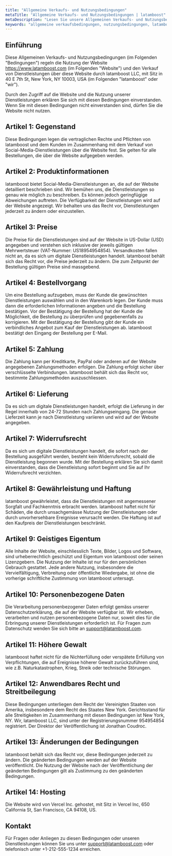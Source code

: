 ```yaml
---
title: "Allgemeine Verkaufs- und Nutzungsbedingungen"
metaTitle: "Allgemeine Verkaufs- und Nutzungsbedingungen | latamboost"
metaDescription: "Lesen Sie unsere Allgemeinen Verkaufs- und Nutzungsbedingungen für latamboost. Wichtige Informationen über unsere Geschäftstätigkeit und Ihre Rechte, alles auf Deutsch."
keywords: "allgemeine verkaufsbedingungen, nutzungsbedingungen, latamboost, latamboost, soziale medien, dienstleistungen, rechtlich, deutsch, bedingungen, richtlinien"
---
```


## Einführung

Diese Allgemeinen Verkaufs- und Nutzungsbedingungen (im Folgenden "Bedingungen") regeln die Nutzung der Website https://www.latamboost.com (im Folgenden "Website") und den Verkauf von Dienstleistungen über diese Website durch latamboost LLC, mit Sitz in 40 E 7th St, New York, NY 10003, USA (im Folgenden "latamboost" oder "wir").

Durch den Zugriff auf die Website und die Nutzung unserer Dienstleistungen erklären Sie sich mit diesen Bedingungen einverstanden. Wenn Sie mit diesen Bedingungen nicht einverstanden sind, dürfen Sie die Website nicht nutzen.

## Artikel 1: Gegenstand

Diese Bedingungen legen die vertraglichen Rechte und Pflichten von latamboost und dem Kunden im Zusammenhang mit dem Verkauf von Social-Media-Dienstleistungen über die Website fest. Sie gelten für alle Bestellungen, die über die Website aufgegeben werden.

## Artikel 2: Produktinformationen

latamboost bietet Social-Media-Dienstleistungen an, die auf der Website detailliert beschrieben sind. Wir bemühen uns, die Dienstleistungen so genau wie möglich zu beschreiben. Es können jedoch geringfügige Abweichungen auftreten. Die Verfügbarkeit der Dienstleistungen wird auf der Website angezeigt. Wir behalten uns das Recht vor, Dienstleistungen jederzeit zu ändern oder einzustellen.

## Artikel 3: Preise

Die Preise für die Dienstleistungen sind auf der Website in US-Dollar (USD) angegeben und verstehen sich inklusive der jeweils gültigen Mehrwertsteuer (VAT-Nummer: US18954954854). Versandkosten fallen nicht an, da es sich um digitale Dienstleistungen handelt. latamboost behält sich das Recht vor, die Preise jederzeit zu ändern. Die zum Zeitpunkt der Bestellung gültigen Preise sind massgebend.

## Artikel 4: Bestellvorgang

Um eine Bestellung aufzugeben, muss der Kunde die gewünschten Dienstleistungen auswählen und in den Warenkorb legen. Der Kunde muss dann die erforderlichen Informationen angeben und die Bestellung bestätigen. Vor der Bestätigung der Bestellung hat der Kunde die Möglichkeit, die Bestellung zu überprüfen und gegebenenfalls zu korrigieren. Mit der Bestätigung der Bestellung gibt der Kunde ein verbindliches Angebot zum Kauf der Dienstleistungen ab. latamboost bestätigt den Eingang der Bestellung per E-Mail.

## Artikel 5: Zahlung

Die Zahlung kann per Kreditkarte, PayPal oder anderen auf der Website angegebenen Zahlungsmethoden erfolgen. Die Zahlung erfolgt sicher über verschlüsselte Verbindungen. latamboost behält sich das Recht vor, bestimmte Zahlungsmethoden auszuschliessen.

## Artikel 6: Lieferung

Da es sich um digitale Dienstleistungen handelt, erfolgt die Lieferung in der Regel innerhalb von 24-72 Stunden nach Zahlungseingang. Die genaue Lieferzeit kann je nach Dienstleistung variieren und wird auf der Website angegeben.

## Artikel 7: Widerrufsrecht

Da es sich um digitale Dienstleistungen handelt, die sofort nach der Bestellung ausgeführt werden, besteht kein Widerrufsrecht, sobald die Dienstleistung begonnen wurde. Mit der Bestellung erklären Sie sich damit einverstanden, dass die Dienstleistung sofort beginnt und Sie auf Ihr Widerrufsrecht verzichten.

## Artikel 8: Gewährleistung und Haftung

latamboost gewährleistet, dass die Dienstleistungen mit angemessener Sorgfalt und Fachkenntnis erbracht werden. latamboost haftet nicht für Schäden, die durch unsachgemässe Nutzung der Dienstleistungen oder durch unvorhersehbare Ereignisse verursacht werden. Die Haftung ist auf den Kaufpreis der Dienstleistungen beschränkt.

## Artikel 9: Geistiges Eigentum

Alle Inhalte der Website, einschliesslich Texte, Bilder, Logos und Software, sind urheberrechtlich geschützt und Eigentum von latamboost oder seinen Lizenzgebern. Die Nutzung der Inhalte ist nur für den persönlichen Gebrauch gestattet. Jede andere Nutzung, insbesondere die Vervielfältigung, Verbreitung oder öffentliche Wiedergabe, ist ohne die vorherige schriftliche Zustimmung von latamboost untersagt.

## Artikel 10: Personenbezogene Daten

Die Verarbeitung personenbezogener Daten erfolgt gemäss unserer Datenschutzerklärung, die auf der Website verfügbar ist. Wir erheben, verarbeiten und nutzen personenbezogene Daten nur, soweit dies für die Erbringung unserer Dienstleistungen erforderlich ist. Für Fragen zum Datenschutz wenden Sie sich bitte an support@latamboost.com.

## Artikel 11: Höhere Gewalt

latamboost haftet nicht für die Nichterfüllung oder verspätete Erfüllung von Verpflichtungen, die auf Ereignisse höherer Gewalt zurückzuführen sind, wie z.B. Naturkatastrophen, Krieg, Streik oder technische Störungen.

## Artikel 12: Anwendbares Recht und Streitbeilegung

Diese Bedingungen unterliegen dem Recht der Vereinigten Staaten von Amerika, insbesondere dem Recht des Staates New York. Gerichtsstand für alle Streitigkeiten im Zusammenhang mit diesen Bedingungen ist New York, NY. Wir, latamboost LLC, sind unter der Registrierungsnummer 954954854 registriert. Der Direktor der Veröffentlichung ist Jonathan Coudroc.

## Artikel 13: Änderungen der Bedingungen

latamboost behält sich das Recht vor, diese Bedingungen jederzeit zu ändern. Die geänderten Bedingungen werden auf der Website veröffentlicht. Die Nutzung der Website nach der Veröffentlichung der geänderten Bedingungen gilt als Zustimmung zu den geänderten Bedingungen.

## Artikel 14: Hosting

Die Website wird von Vercel Inc. gehostet, mit Sitz in Vercel Inc, 650 California St, San Francisco, CA 94108, US.

## Kontakt

Für Fragen oder Anliegen zu diesen Bedingungen oder unseren Dienstleistungen können Sie uns unter support@latamboost.com oder telefonisch unter +1-212-555-1234 erreichen.